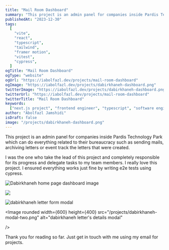 ```yaml
---
title: "Mail Room Dashboard"
summary: "This project is an admin panel for companies inside Pardis Technology Park which can do everything related to their bureaucracy."
publishedAt: "2023-12-30"
tags:
  [
    "vite",
    "react",
    "typescript",
    "tailwind",
    "framer motion",
    "vitest",
    "cypress",
  ]
ogTitle: "Mail Room Dashboard"
ogType: "website"
ogUrl: "https://iabolfazl.dev/projects/mail-room-dashboard"
ogImage: "https://iabolfazl.dev/projects/dabirkhaneh-dashboard.png"
twitterImage: "https://iabolfazl.dev/projects/dabirkhaneh-dashboard.png"
twitterUrl: "https://iabolfazl.dev/projects/mail-room-dashboard"
twitterTitle: "Mail Room Dashboard"
keywords:
  ["next.js project", "frontend engineer", "typescript", "software engineer"]
author: "Abolfazl Jamshidi"
isDraft: false
image: "/projects/dabirkhaneh-dashboard.png"
---
```


This project is an admin panel for companies inside Pardis Technology Park which can do everything related to their bureaucracy such as sending mails, archiving letters or event track the letters that were created.

I was the one who take the lead of this project and completely responsible for its progress and delegate tasks to my team members. I really love this project. I ensured everything works just fine by writing e2e tests using cypress.

<Image
  rounded
  width={600}
  height={400}
  src="/projects/dabirkhaneh-dashboard.png"
  caption="This is the UI of the dashboard page showing general information about user's panel."
  alt="Dabirkhaneh home page dashboard image"
/>

<Image rounded width={600} height={400} src="/projects/dabirkhaneh-table.png" />

<Image
  rounded
  width={600}
  height={400}
  src="/projects/dabirkhaneh-modal-one.png"
  alt="dabirkhaneh letter form modal"
/>

<Image
  rounded
  width={600}
  height={400}
  src="/projects/dabirkhaneh-modal-two.png"
  alt="dabirkhaneh letter's details modal"

/>

Thank you for reading so far. Just get in touch with me using my email for projects.
